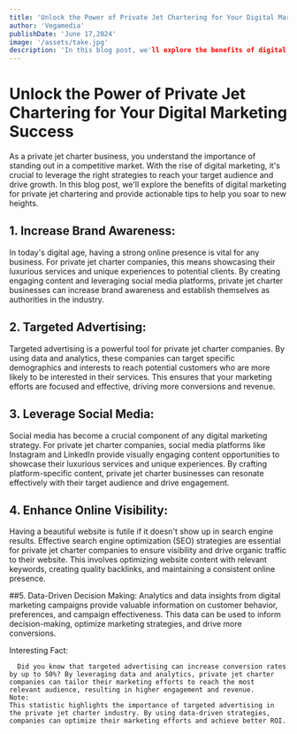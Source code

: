 ```yaml
---
title: 'Unlock the Power of Private Jet Chartering for Your Digital Marketing Success'
author: 'Vegamedia'
publishDate: 'June 17,2024'
image: '/assets/take.jpg'
description: 'In this blog post, we'll explore the benefits of digital marketing for private jet chartering'
---
```

# Unlock the Power of Private Jet Chartering for Your Digital Marketing Success

As a private jet charter business, you understand the importance of standing out in a competitive market. 
With the rise of digital marketing, it's crucial to leverage the right strategies to reach your target audience and drive growth. 
In this blog post, we'll explore the benefits of digital marketing for private jet chartering and provide actionable tips to help you soar to new heights.

## 1. Increase Brand Awareness:

In today's digital age, having a strong online presence is vital for any business. 
For private jet charter companies, this means showcasing their luxurious services and unique experiences to potential clients. By creating engaging content and leveraging social media platforms, 
private jet charter businesses can increase brand awareness and establish themselves as authorities in the industry.

## 2. Targeted Advertising:

Targeted advertising is a powerful tool for private jet charter companies. 
By using data and analytics, these companies can target specific demographics and interests to reach potential customers who are more likely to be interested in their services.
 This ensures that your marketing efforts are focused and effective, driving more conversions and revenue.

## 3. Leverage Social Media:
Social media has become a crucial component of any digital marketing strategy. 
For private jet charter companies, social media platforms like Instagram and LinkedIn provide visually engaging content opportunities to showcase their luxurious services and unique experiences. 
By crafting platform-specific content, private jet charter businesses can resonate effectively with their target audience and drive engagement.

## 4. Enhance Online Visibility:
Having a beautiful website is futile if it doesn't show up in search engine results. 
Effective search engine optimization (SEO) strategies are essential for private jet charter companies to ensure visibility and drive organic traffic to their website.
This involves optimizing website content with relevant keywords, creating quality backlinks, and maintaining a consistent online presence.

##5. Data-Driven Decision Making:
Analytics and data insights from digital marketing campaigns provide valuable information on customer behavior, preferences, and campaign effectiveness. 
This data can be used to inform decision-making, optimize marketing strategies, and drive more conversions.

Interesting Fact:

```
  Did you know that targeted advertising can increase conversion rates by up to 50%? By leveraging data and analytics, private jet charter companies can tailor their marketing efforts to reach the most relevant audience, resulting in higher engagement and revenue.
Note:
This statistic highlights the importance of targeted advertising in the private jet charter industry. By using data-driven strategies, companies can optimize their marketing efforts and achieve better ROI.
```
